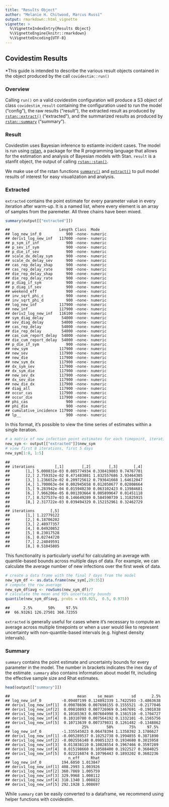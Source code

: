 ```yaml
---
title: "Results Object"
author: "Melanie H. Chitwood, Marcus Russi" 
output: rmarkdown::html_vignette
vignette: >
  %\VignetteIndexEntry{Results Object}
  %\VignetteEngine{knitr::rmarkdown}
  %\VignetteEncoding{UTF-8}
---
```

## Covidestim Results

*This guide is intended to describe the various result objects contained in the object produced by the call `covidestim::run()`

### Overview
Calling `run()` on a valid covidestim configuration will produce a S3 object of class `covidestim_result` containing the configuration used to run the model ("config"), the raw results ("result"), the extracted result as produced by [`rstan::extract()`](https://mc-stan.org/rstan/reference/stanfit-method-extract.html) ("extracted"), and the summarized results as produced by [`rstan::summary`](https://mc-stan.org/rstan/reference/stanfit-method-summary.html) ("summary"). 

### Result
Covidestim uses Bayesian inference to estiamte incident cases. The model is run using [rstan](https://mc-stan.org/users/interfaces/rstan), a package for the R programming language that allows for the estimation and analysis of Bayesian models with Stan. `result` is a stanfit object, the output of calling [`rstan::stan()`](https://mc-stan.org/rstan/reference/stanfit-class.html). 

We make use of the rstan functions [`summary()`](https://mc-stan.org/rstan/reference/stanfit-method-summary.html) and  [`extract()`](https://mc-stan.org/rstan/reference/stanfit-method-extract.html) to pull model results of interest for easy visualization and analysis. 

### Extracted
`extracted` contains the point estimate for every parameter value in every iteration after warm-up. It is a named list, where every element is an array of samples from the paremeter. All three chains have been mixed. 

```r
summary(output[["extracted"]])
```

```
##                      Length Class  Mode   
## log_new_inf_0           900 -none- numeric
## deriv1_log_new_inf   117000 -none- numeric
## p_sym_if_inf            900 -none- numeric
## p_sev_if_sym            900 -none- numeric
## p_die_if_sev            900 -none- numeric
## scale_dx_delay_sym      900 -none- numeric
## scale_dx_delay_sev      900 -none- numeric
## cas_rep_delay_shap      900 -none- numeric
## cas_rep_delay_rate      900 -none- numeric
## die_rep_delay_shap      900 -none- numeric
## die_rep_delay_rate      900 -none- numeric
## p_diag_if_sym           900 -none- numeric
## p_diag_if_sev           900 -none- numeric
## weekend_eff             900 -none- numeric
## inv_sqrt_phi_c          900 -none- numeric
## inv_sqrt_phi_d          900 -none- numeric
## log_new_inf          117900 -none- numeric
## new_inf              117900 -none- numeric
## deriv2_log_new_inf   116100 -none- numeric
## sym_diag_delay        54000 -none- numeric
## sev_diag_delay        54000 -none- numeric
## cas_rep_delay         54000 -none- numeric
## die_rep_delay         54000 -none- numeric
## cas_cum_report_delay  54000 -none- numeric
## die_cum_report_delay  54000 -none- numeric
## p_die_if_sym            900 -none- numeric
## new_sym              117900 -none- numeric
## new_sev              117900 -none- numeric
## new_die              117900 -none- numeric
## new_sym_dx           117900 -none- numeric
## dx_sym_sev           117900 -none- numeric
## dx_sym_die           117900 -none- numeric
## new_sev_dx           117900 -none- numeric
## dx_sev_die           117900 -none- numeric
## new_die_dx           117900 -none- numeric
## diag_all             117900 -none- numeric
## occur_cas            117900 -none- numeric
## occur_die            117900 -none- numeric
## phi_cas                 900 -none- numeric
## phi_die                 900 -none- numeric
## cumulative_incidence 117900 -none- numeric
## lp__                    900 -none- numeric
```
In this format, it's possible to view the time series of estimates within a single iteration. 

```r
# a matrix of new infection point estimates for each timepoint, iteration
new_sym <- output[["extracted"]]$new_sym
# view first 8 iterations, first 5 days
new_sym[1:8, 1:5]
```

```
##           
## iterations         [,1]        [,2]        [,3]       [,4]
##       [1,] 5.000831e-03 0.085774934 0.338419803 0.74767701
##       [2,] 2.759352e-02 0.471483881 1.832557686 3.93464305
##       [3,] 1.236652e-02 0.209725612 0.793641668 1.64612047
##       [4,] 1.700063e-04 0.002945658 0.012050677 0.02808664
##       [5,] 9.283942e-04 0.015940230 0.063102423 0.13984681
##       [6,] 7.966206e-05 0.001393664 0.005899647 0.01451118
##       [7,] 8.527537e-03 0.146649289 0.584590739 1.31825915
##       [8,] 2.317722e-03 0.039494329 0.152152961 0.32462729
##           
## iterations       [,5]
##       [1,] 1.22779122
##       [2,] 6.18706202
##       [3,] 2.48977357
##       [4,] 0.04920852
##       [5,] 0.23017528
##       [6,] 0.02744720
##       [7,] 2.24049591
##       [8,] 0.51045805
```
This functionality is particularly useful for calculating an average with quantile-based bounds across multiple days of data. For example, we can calculate the average number of new infections over the first week of data. 

```r
# create a data frame with the final 7 days from the model 
new_sym_df <- as.data.frame(new_sym[,29:35]) 
# compute the row average 
new_sym_df$avg <- rowSums(new_sym_df)/7
# calculate the mean and 95% uncertainty bounds
quantile(new_sym_df$avg, probs = c(0.025,  0.5, 0.975))
```

```
##      2.5%       50%     97.5% 
##  66.93261 126.27501 368.72355
```
`extracted` is generally useful for cases where it's necessary to compute an average across multiple timepoints or when a user would like to represent uncertainty with non-quantile-based intervals (e.g. highest density intervals). 

### Summary
`summary` contains the point estimate and uncertainty bounds for every parameter in the model. The number in brackets indicates the inex day of the estimate. `summary` also contains information about model fit, including the effective sample size and Rhat estimates. 

```r
head(output[["summary"]])
```

```
##                              mean     se_mean        sd       2.5%
## log_new_inf_0         -0.09407199 0.124892339 1.7422593 -3.4863638
## deriv1_log_new_inf[1]  0.09878696 0.007698155 0.1555521 -0.2177846
## deriv1_log_new_inf[2]  0.09810893 0.007726969 0.1467691 -0.1901038
## deriv1_log_new_inf[3]  0.10165363 0.007604998 0.1381510 -0.1704727
## deriv1_log_new_inf[4]  0.10310780 0.007564192 0.1332101 -0.1565756
## deriv1_log_new_inf[5]  0.10713639 0.007379831 0.1261482 -0.1348862
##                                25%        50%       75%     97.5%
## log_new_inf_0         -1.335545023 0.06478394 1.1358392 3.1786627
## deriv1_log_new_inf[1] -0.005289537 0.10252738 0.1994855 0.3871890
## deriv1_log_new_inf[2] -0.002556148 0.09851323 0.1934680 0.3815958
## deriv1_log_new_inf[3]  0.013838110 0.10828554 0.1967466 0.3597289
## deriv1_log_new_inf[4]  0.015198660 0.10588400 0.1922527 0.3604025
## deriv1_log_new_inf[5]  0.022216874 0.10796443 0.1893202 0.3602236
##                          n_eff     Rhat
## log_new_inf_0         194.6050 1.013847
## deriv1_log_new_inf[1] 408.2993 1.003926
## deriv1_log_new_inf[2] 360.7869 1.005759
## deriv1_log_new_inf[3] 329.9968 1.008112
## deriv1_log_new_inf[4] 310.1340 1.008822
## deriv1_log_new_inf[5] 292.1928 1.008697
```
While `summary` can be easily converted to a dataframe, we recommend using helper functions with covidestim. 
